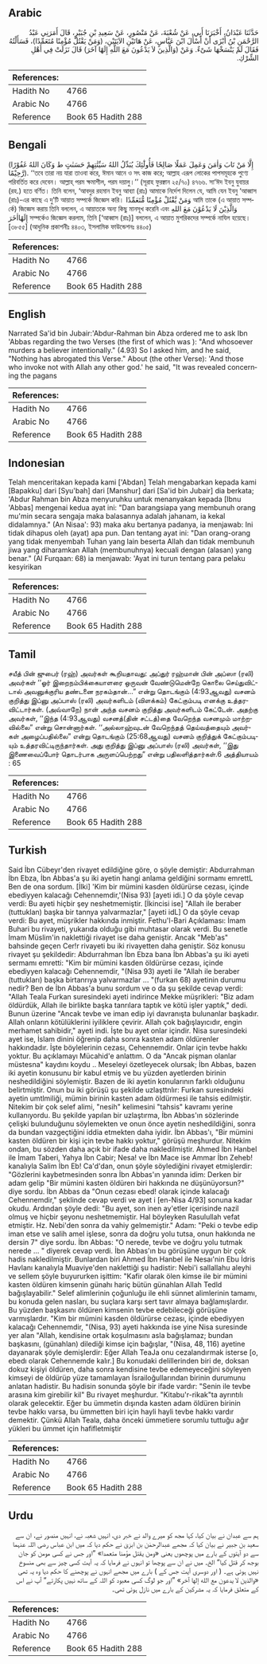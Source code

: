 ## Arabic


<div dir="rtl" lang="ar" style={{fontSize:'larger',backgroundColor:'#f8f9fa',padding:20}}>
حَدَّثَنَا عَبْدَانُ، أَخْبَرَنَا أَبِي، عَنْ شُعْبَةَ، عَنْ مَنْصُورٍ، عَنْ سَعِيدِ بْنِ جُبَيْرٍ، قَالَ أَمَرَنِي عَبْدُ الرَّحْمَنِ بْنُ أَبْزَى أَنْ أَسْأَلَ ابْنَ عَبَّاسٍ، عَنْ هَاتَيْنِ الآيَتَيْنِ، ‏(‏وَمَنْ يَقْتُلْ مُؤْمِنًا مُتَعَمِّدًا‏)‏، فَسَأَلْتُهُ فَقَالَ لَمْ يَنْسَخْهَا شَىْءٌ‏.‏ وَعَنْ ‏(‏وَالَّذِينَ لاَ يَدْعُونَ مَعَ اللَّهِ إِلَهًا آخَرَ‏)‏ قَالَ نَزَلَتْ فِي أَهْلِ الشِّرْكِ‏.‏
</div>
<div style={{backgroundColor:'#f8f9fa',padding:20, marginBottom: 10}}><table> <thead> <tr> <th>References:</th> <th></th> </tr> </thead> <tbody><tr><td>Hadith No</td><td>4766</td></tr><tr><td>Arabic No</td><td>4766</td></tr><tr><td>Reference</td><td>Book 65 Hadith 288</td></tr></tbody></table></div>

## Bengali


<div dir="ltr" lang="bn" style={{fontSize:'larger',backgroundColor:'#f8f9fa',padding:20}}>
(إِلَّا مَنْ تَابَ وَاٰمَنَ وَعَمِلَ عَمَلًا صَالِحًا فَأُولٰٓئِكَ يُبَدِّلُ اللهُ سَيِّئٰتِهِمْ حَسَنٰتٍ ط وَكَانَ اللهُ غَفُوْرًا رَّحِيْمًا). ‘‘তবে তারা নয় যারা তাওবা করে, ঈমান আনে ও সৎ কাজ করে; আল্লাহ এরূপ লোকের পাপসমূহকে পুণ্যে পরিবর্তিত করে দেবেন। আল্লাহ্ পরম ক্ষমাশীল, পরম দয়ালু।’’ (সূরাহ ফুরক্বান ২৫/৭০) ৪৭৬৬. সা‘ঈদ ইবনু যুবায়র (রহ.) হতে বর্ণিত। তিনি বলেন, ‘আবদুর রহমান ইবনু আব্যা (রাঃ) আমাকে নির্দেশ দিলেন যে, আমি যেন ইবনু ‘আব্বাস (রাঃ)-এর কাছে এ দু’টি আয়াত সম্পর্কে জিজ্ঞেস করি। وَمَنْ يَّقْتُلْ مُؤْمِنًا مُّتَعَمِّدًا আমি তাকে (এ আয়াত সম্পর্কে) জিজ্ঞেস করায় তিনি বললেন, এ আয়াতকে অন্য কিছু মানসূখ করেনি এবং وَالَّذِيْنَ لَا يَدْعُوْنَ مَعَ اللهِ إِلَهًااٰخَرَ সম্পর্কেও জিজ্ঞেস করলাম, তিনি [‘আব্বাস (রাঃ)] বললেন, এ আয়াত মুশরিকদের সম্পর্কে নাযিল হয়েছে। [৩৮৫৫] (আধুনিক প্রকাশনীঃ ৪৪০৩, ইসলামিক ফাউন্ডেশনঃ ৪৪০৫)
</div>
<div style={{backgroundColor:'#f8f9fa',padding:20, marginBottom: 10}}><table> <thead> <tr> <th>References:</th> <th></th> </tr> </thead> <tbody><tr><td>Hadith No</td><td>4766</td></tr><tr><td>Arabic No</td><td>4766</td></tr><tr><td>Reference</td><td>Book 65 Hadith 288</td></tr></tbody></table></div>

## English


<div dir="ltr" lang="en" style={{fontSize:'larger',backgroundColor:'#f8f9fa',padding:20}}>
Narrated Sa'id bin Jubair:'Abdur-Rahman bin Abza ordered me to ask Ibn 'Abbas regarding the two Verses (the first of which was ): "And whosoever murders a believer intentionally." (4.93) So I asked him, and he said, "Nothing has abrogated this Verse." About (the other Verse): 'And those who invoke not with Allah any other god.' he said, "It was revealed concerning the pagans
</div>
<div style={{backgroundColor:'#f8f9fa',padding:20, marginBottom: 10}}><table> <thead> <tr> <th>References:</th> <th></th> </tr> </thead> <tbody><tr><td>Hadith No</td><td>4766</td></tr><tr><td>Arabic No</td><td>4766</td></tr><tr><td>Reference</td><td>Book 65 Hadith 288</td></tr></tbody></table></div>

## Indonesian


<div dir="ltr" lang="id" style={{fontSize:'larger',backgroundColor:'#f8f9fa',padding:20}}>
Telah menceritakan kepada kami ['Abdan] Telah mengabarkan kepada kami [Bapakku] dari [Syu'bah] dari [Manshur] dari [Sa'id bin Jubair] dia berkata; 'Abdur Rahman bin Abza menyuruhku untuk menanyakan kepada [Ibnu 'Abbas] mengenai kedua ayat ini: "Dan barangsiapa yang membunuh orang mu'min secara sengaja maka balasannya adalah jahanam, ia kekal didalamnya." (An Nisaa': 93) maka aku bertanya padanya, ia menjawab: Ini tidak dihapus oleh (ayat) apa pun. Dan tentang ayat ini: "Dan orang-orang yang tidak menyembah Tuhan yang lain beserta Allah dan tidak membunuh jiwa yang diharamkan Allah (membunuhnya) kecuali dengan (alasan) yang benar." (Al Furqaan: 68) ia menjawab: 'Ayat ini turun tentang para pelaku kesyirikan
</div>
<div style={{backgroundColor:'#f8f9fa',padding:20, marginBottom: 10}}><table> <thead> <tr> <th>References:</th> <th></th> </tr> </thead> <tbody><tr><td>Hadith No</td><td>4766</td></tr><tr><td>Arabic No</td><td>4766</td></tr><tr><td>Reference</td><td>Book 65 Hadith 288</td></tr></tbody></table></div>

## Tamil


<div dir="ltr" lang="ta" style={{fontSize:'larger',backgroundColor:'#f8f9fa',padding:20}}>
சயீத் பின் ஜுபைர் (ரஹ்) அவர்கள் கூறியதாவது: அப்துர் ரஹ்மான் பின் அப்ஸா (ரலி) அவர்கள் ‘‘ஓர் இறைநம்பிக்கையாளரை ஒருவன் வேண்டுமென்றே கொலை செய்துவிட்டால் அவனுக்குரிய தண்டனை நரகம்தான்...” என்று தொடங்கும் (4:93ஆவது) வசனம் குறித்து இப்னு அப்பாஸ் (ரலி) அவர்களிடம் (விளக்கம்) கேட்கும்படி எனக்கு உத்தரவிட்டார்கள். (அவ்வாறே) நான் அந்த வசனம் குறித்து அவர்களிடம் கேட்டேன். அதற்கு அவர்கள், ‘‘இந்த (4:93ஆவது) வசனத்(தின் சட்டத்)தை வேறெந்த வசனமும் மாற்றவில்லை” என்று சொன்னார்கள். ‘‘அல்லாஹ்வுடன் வேறெந்தத் தெய்வத்தையும் அவர்கள் அழைப்பதில்லை” என்று தொடங்கும் (25:68ஆவது) வசனம் குறித்துக் கேட்கும்படியும் உத்தரவிட்டிருந்தார்கள். அது குறித்து இப்னு அப்பாஸ் (ரலி) அவர்கள், ‘‘இது இணைவைப்போர் தொடர்பாக அருளப்பெற்றது” என்று பதிலளித்தார்கள்.6 அத்தியாயம் : 65
</div>
<div style={{backgroundColor:'#f8f9fa',padding:20, marginBottom: 10}}><table> <thead> <tr> <th>References:</th> <th></th> </tr> </thead> <tbody><tr><td>Hadith No</td><td>4766</td></tr><tr><td>Arabic No</td><td>4766</td></tr><tr><td>Reference</td><td>Book 65 Hadith 288</td></tr></tbody></table></div>

## Turkish


<div dir="ltr" lang="tr" style={{fontSize:'larger',backgroundColor:'#f8f9fa',padding:20}}>
Said İbn Cübeyr'den rivayet edildiğine göre, o şöyle demiştir: Abdurrahman İbn Ebza, İbn Abbas'a şu iki ayetin hangi anlama geldiğini sormamı emrettL Ben de ona sordum. [İlki] 'Kim bir mümini kasden öldürürse cezası, içinde ebediyyen kalacağı Cehennemdir,'(Nisa 93) [ayeti idi.] O da şöyle cevap verdi: Bu ayeti hiçbir şey neshetmemiştir. [İkincisi ise] "Allah ile beraber (tuttuklan) başka bir tannya yalvarmazlar," [ayeti idL] O da şöyle cevap verdi: Bu ayet, müşrikler hakkında inmiştir. Fethu'l-Bari Açıklaması: İmam Buhari bu rivayeti, yukarıda olduğu gibi muhtasar olarak verdi. Bu senetle İmam Müslim'in naklettiği rivayet ise daha geniştir. Ancak "Meb'as" bahsinde geçen Cer!r rivayeti bu iki rivayetten daha geniştir. Söz konusu rivayet şu şekildedir: Abdurrahman İbn Ebza bana İbn Abbas'a şu iki ayeti sermamı emretti: "Kim bir mümini kasden öldürürse cezası, içinde ebediyyen kalacağı Cehennemdir, "(Nisa 93) ayeti ile "Allah ile beraber (tuttukları) başka birtanrıya yalvarmazlar ... "(furkan 68) ayetinin durumu nedir? Ben de İbn Abbas'a bunu sordum ve o da şu şekilde cevap verdi: "Allah Teala Furkan suresindeki ayeti indirince Mekke müşrikleri: "Biz adam öldürdük, Allah ile birlikte başka tanrılara taptık ve kötü işler yaptık," dedi. Bunun üzerine "Ancak tevbe ve iman edip iyi davranışta bulunanlar başkadır. Allah onların kötülüklerini iyiliklere çevirir. Allah çok bağışlayıcıdır, engin merhamet sahibidir," ayeti indi. İşte bu ayet onlar içindir. Nisa suresindeki ayet ise, İslam dinini öğrenip daha sonra kasten adam öldürenler hakkındadır. İşte böylelerinin cezası, Cehennemdir. Onlar için tevbe hakkı yoktur. Bu açıklamayı Mücahid'e anlattım. O da "Ancak pişman olanlar müstesna" kaydını koydu .. Meseleyi özetleyecek olursak; İbn Abbas, bazen iki ayetin konusunu bir kabul etmiş ve bu yüzden ayetlerden birinin neshedildiğini söylemiştir. Bazen de iki ayetin konularının farklı olduğunu belirtmiştir. Onun bu iki görüşü şu şekilde uzlaşttnlır: Furkan suresindeki ayetin umtlmiliği, mümin birinin kasten adam öldürmesi ile tahsis edilmiştir. Nitekim bir çok selef alimi, "nesih" kelimesini "tahsis" kavramı yerine kullanıyordu. Bu şekilde yapılan bir uzlaştırma, İbn Abbas'ın sözlerinde çelişki bulunduğunu söylemekten ve onun önce ayetin neshedildiğini, sonra da bundan vazgeçtiğini iddia etmekten daha iyidir. İbn Abbas'ı, "Bir mümini kasten öldüren bir kişi için tevbe hakkı yoktur," görüşü meşhurdur. Nitekim ondan, bu sözden daha açık bir ifade daha nakledilmiştir. Ahmed İbn Hanbel ile İmam Taberi, Yahya İbn Cabir; Nesa! ve İbn Mace ise Ammar İbn Zeheb! kanalıyla Salim İbn Eb! Ca'd'dan, onun şöyle söylediğini rivayet etmişlerdir: "Gözlerini kaybetmesinden sonra İbn Abbas'ın yanında idim: Derken bir adam gelip "Bir mümini kasten öldüren biri hakkında ne düşünüyorsun?" diye sordu. İbn Abbas da "Onun cezası ebed! olarak içinde kalacağı Cehennemdir," şeklinde cevap verdi ve ayet i [en-Nisa 4/93] sonuna kadar okudu. Ardından şöyle dedi: "Bu ayet, son inen ay'etler içerisinde nazil olmuş ve hiçbir şeyonu neshetmemiştir. Hal böyleyken Rasulullah vefat etmiştir. Hz. Nebi'den sonra da vahiy gelmemiştir." Adam: "Peki o tevbe edip iman etse ve salih amel işlese, sonra da doğru yolu tutsa, onun hakkında ne dersin 7" diye sordu. İbn Abbas: "O nerede, tevbe ve doğru yolu tutmak nerede ... " diyerek cevap verdi. İbn Abbas'ın bu görüşüne uygun bir çok hadis nakledilmiştir. Bunlardan biri Ahmed İbn Hanbel ile Nesaı'nin Ebu İdris Havlanı kanalıyla Muaviye'den naklettiği şu hadistir: Nebi'i sallallahu aleyhi ve sellem şöyle buyururken işittim: "Kafir olarak ölen kimse ile bir mümini kasten öldüren kimsenin günahı hariç bütün günahlan Allah Tedld bağışlayabilir." Selef alimlerinin çoğunluğu ile ehli sünnet alimlerinin tamamı, bu konuda gelen nasları, bu suçlara karşı sert tavır almaya bağlamışlardır. Bu yüzden başkasını öldüren kimsenin tevbe edebileceği görüşüne varmışlardır. "Kim bir mümini kasden öldürürse cezası, içinde ebediyyen kalacağı Cehennemdir, "(Nisa, 93) ayeti hakkında ise yine Nisa suresinde yer alan "Allah, kendisine ortak koşulmasını asla bağışlamaz; bundan başkasını, (günahlan) dilediği kimse için bağışlar, "(Nisa, 48, 116) ayetine dayanarak şöyle demişlerdir: Eğer Allah TeaJa onu cezalandırmak isterse [o, ebedı olarak Cehennemde kalır.] Bu konudaki delillerinden biri de, doksan dokuz kişiyi öldüren, daha sonra kendisine tevbe edemeyeceğini söyleyen kimseyi de öldürüp yüze tamamlayan İsrailoğullarından birinin durumunu anlatan hadistir. Bu hadisin sonunda şöyle bir ifade vardır: "Senin ile tevbe arasına kim girebilir kil" Bu rivayet meşhurdur. "Kitabu'r-rikak"ta ayrıntılı olarak gelecektir. Eğer bu ümmetin dışında kasten adam öldüren birinin tevbe hakkı varsa, bu ümmetten biri için hayli hayli tevbe hakkı vardır demektir. Çünkü Allah Teala, daha önceki ümmetiere sorumlu tuttuğu ağır yükleri bu ümmet için hafifletmiştir
</div>
<div style={{backgroundColor:'#f8f9fa',padding:20, marginBottom: 10}}><table> <thead> <tr> <th>References:</th> <th></th> </tr> </thead> <tbody><tr><td>Hadith No</td><td>4766</td></tr><tr><td>Arabic No</td><td>4766</td></tr><tr><td>Reference</td><td>Book 65 Hadith 288</td></tr></tbody></table></div>

## Urdu


<div dir="rtl" lang="ur" style={{fontSize:'larger',backgroundColor:'#f8f9fa',padding:20}}>
ہم سے عبدان نے بیان کیا، کہا مجھ کو میرے والد نے خبر دی، انہیں شعبہ نے، انہیں منصور نے، ان سے سعید بن جبیر نے بیان کیا کہ مجھے عبدالرحمٰن بن ابزیٰ نے حکم دیا کہ میں ابن عباس رضی اللہ عنہما سے دو آیتوں کے بارے میں پوچھوں یعنی «ومن يقتل مؤمنا متعمدا‏» ”اور جس نے کسی مومن کو جان بوجھ کر قتل کیا“ الخ۔ میں نے ان سے پوچھا تو انہوں نے فرمایا کہ یہ آیت کسی چیز سے بھی منسوخ نہیں ہوئی ہے۔ ( اور دوسری آیت جس کے ) بارے میں مجھے انہوں نے پوچھنے کا حکم دیا وہ یہ تھی «والذين لا يدعون مع الله إلها آخر‏» ”اور جو لوگ کسی معبود کو اللہ کے ساتھ نہیں پکارتے“ آپ نے اس کے متعلق فرمایا کہ یہ مشرکین کے بارے میں نازل ہوئی تھی۔
</div>
<div style={{backgroundColor:'#f8f9fa',padding:20, marginBottom: 10}}><table> <thead> <tr> <th>References:</th> <th></th> </tr> </thead> <tbody><tr><td>Hadith No</td><td>4766</td></tr><tr><td>Arabic No</td><td>4766</td></tr><tr><td>Reference</td><td>Book 65 Hadith 288</td></tr></tbody></table></div>